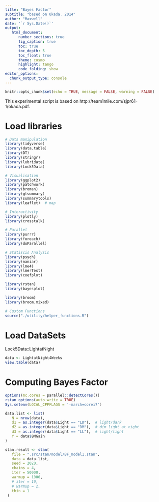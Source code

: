 ```yaml
---
title: "Bayes Factor"
subtitle: "based on Okada. 2014"
author: "Maxwell"
date: '`r Sys.Date()`'
output: 
   html_document:
      number_sections: true
      fig_caption: true
      toc: true
      toc_depth: 5
      toc_float: true
      theme: cosmo
      highlight: tango
      code_folding: show
editor_options: 
  chunk_output_type: console
---
```


```r
knitr::opts_chunk$set(echo = TRUE, message = FALSE, warning = FALSE)
```

This experimental script is based on http://team1mile.com/sjpr61-1/okada.pdf.

# Load libraries
```r
# Data manipulation
library(tidyverse)
library(data.table)
library(DT)
library(stringr)
library(lubridate)
library(Lock5Data)

# Visualisation
library(ggplot2)
library(patchwork)
library(broman)
library(gtsummary)
library(summarytools)
library(leaflet)  # map

# Interactivity
library(plotly)
library(crosstalk)

# Parallel
library(purrr)
library(foreach)
library(doParallel)

# Statiscis Analysis
library(psych)
library(naniar)
library(lme4)
library(lmerTest)
library(coefplot)

library(rstan)
library(bayesplot)

library(broom)
library(broom.mixed)

# Custom Functions
source("./utility/helper_functions.R")
```

# Load DataSets {.tabset .tabset-fade .tabset-pills}
Lock5Data::LightatNight
```r
data <- LightatNight4Weeks
view.table(data)
```


# Computing Bayes Factor {.tabset .tabset-fade .tabset-pills}
```r
options(mc.cores = parallel::detectCores())
rstan_options(auto_write = TRUE)
Sys.setenv(LOCAL_CPPFLAGS = '-march=corei7')
```
```r
data.list <- list(
   N = nrow(data),
   d1 = as.integer(data$Light == "LD"),  # light/dark
   d2 = as.integer(data$Light == "DM"),  # dim light at night
   d3 = as.integer(data$Light == "LL"),  # light/light
   Y = data$BMGain
)
```

```r
stan.result <- stan(
   file = ".src/stan/model/BF_model1.stan", 
   data = data.list,
   seed = 2020,
   chains = 4,
   iter = 50000,
   warmup = 1000,
   # iter = 10,
   # warmup = 2,
   thin = 1
 )
```

```r

```
